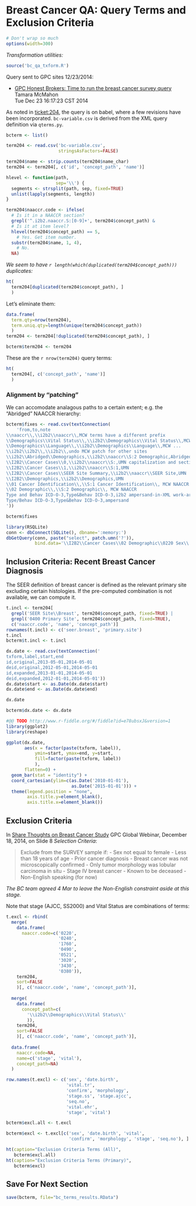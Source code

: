 Breast Cancer QA: Query Terms and Exclusion Criteria
====================================================

```r
# Don't wrap so much
options(width=300) 
```

*Transformation utilities:*

```r
source('bc_qa_txform.R')
```


Query sent to GPC sites 12/23/2014:

  - [GPC Honest Brokers: Time to run the breast cancer survey query][23dec]  
    Tamara McMahon  
    Tue Dec 23 16:17:23 CST 2014 

[23dec]: http://listserv.kumc.edu/pipermail/gpc-honest-brokers/2014-December/000002.html

As noted in [ticket:204][204], the query is on babel, where a few revisions have been incorporated. 
`bc-variable.csv` is derived from the XML query definition via `qterms.py`.

[204]: https://informatics.gpcnetwork.org/trac/Project/ticket/204



```r
bcterm <- list()

term204 <- read.csv('bc-variable.csv',
                    stringsAsFactors=FALSE)

term204$name <- strip.counts(term204$name_char)
term204 <- term204[, c('id', 'concept_path', 'name')]

hlevel <- function(path,
                   sep='\\') {
  segments <- strsplit(path, sep, fixed=TRUE)
  unlist(lapply(segments, length))
}

term204$naaccr.code <- ifelse(
  # Is it in a NAACCR section?
  grepl('^.i2b2.naaccr.S:[0-9]+', term204$concept_path) &
  # Is it at item level?
  hlevel(term204$concept_path) == 5,
    # Yes. Get item number.
  substr(term204$name, 1, 4),
    # No.
  NA)
```

*We seem to have `r length(which(duplicated(term204$concept_path)))` duplicates:*

```r
ht(
  term204[duplicated(term204$concept_path), ]
  )
```

Let's eliminate them:

```r
data.frame(
  term.qty=nrow(term204),
  term.uniq.qty=length(unique(term204$concept_path))
  )
term204 <- term204[!duplicated(term204$concept_path), ]

bcterm$term204 <- term204
```

These are the `r nrow(term204)` query terms:

```r

ht(
  term204[, c('concept_path', 'name')]
  )
```

### Alignment by "patching"


We can accomodate analagous paths to a certain extent; e.g. the "Abridged" NAACCR hierarchy:

```r
bcterm$fixes <- read.csv(textConnection(
    'from,to,note
\\naaccr\\,\\i2b2\\naaccr\\,MCW terms have a different prefix
\\Demographics\\Vital Status\\,\\i2b2\\Demographics\\Vital Status\\,MCW ...
\\Demographics\\Language\\,\\i2b2\\Demographics\\Language\\,MCW ...
\\i2b2\\i2b2\\,\\i2b2\\,undo MCW patch for other sites
\\i2b2\\Abridged\\Demographics,\\i2b2\\naaccr\\S:2 Demographic,Abridged
\\I2B2\\Cancer Cases\\0,\\i2b2\\naaccr\\S:,UMN capitalization and section markup
\\I2B2\\Cancer Cases\\1,\\i2b2\\naaccr\\S:1,UMN
\\I2B2\\Cancer Cases\\SEER Site Summary,\\i2b2\\naaccr\\SEER Site,UMN
\\I2B2\\Demographics,\\i2b2\\Demographics,UMN
\\01 Cancer Identification\\,\\S:1 Cancer Identification\\, MCW NAACCR
\\02 Demographic\\,\\S:2 Demographic\\, MCW NAACCR
Type and Behav ICD-O-3,Type&Behav ICD-O-3,i2b2 ampersand-in-XML work-arounds
Type/Behav ICD-O-3,Type&Behav ICD-O-3,ampersand
'))
```

```r
bcterm$fixes

library(RSQLite)
conn <- dbConnect(SQLite(), dbname=':memory:')
dbGetQuery(conn, paste("select", patch.umn('?')),
           bind.data='\\I2B2\\Cancer Cases\\02 Demographic\\0220 Sex\\')

```

## Inclusion Criteria: Recent Breast Cancer Diagnosis

The SEER definition of breast cancer is defined as the relevant primary site excluding
certain histologies. If the pre-computed combination is not available, we can compute it.

```r
t.incl <- term204[
  grepl('SEER Site\\Breast', term204$concept_path, fixed=TRUE) |
  grepl('0400 Primary Site', term204$concept_path, fixed=TRUE),
  c('naaccr.code', 'name', 'concept_path')]
rownames(t.incl) <- c('seer.breast', 'primary.site')
t.incl
bcterm$t.incl <- t.incl
```

```r
dx.date <- read.csv(textConnection('
txform,label,start,end
id,original,2013-05-01,2014-05-01
deid,original,2012-05-01,2014-05-01
id,expanded,2013-01-01,2014-05-01
deid,expanded,2012-01-01,2014-05-01'))
dx.date$start <- as.Date(dx.date$start)
dx.date$end <- as.Date(dx.date$end)

dx.date

bcterm$dx.date <- dx.date
```

```r
#@@ TODO http://www.r-fiddle.org/#/fiddle?id=e78ubsxJ&version=1
library(ggplot2)
library(reshape)

ggplot(dx.date,
       aes(x = factor(paste(txform, label)),
           ymin=start, ymax=end, y=start,
           fill=factor(paste(txform, label))
           ),
       flatten=0) +
  geom_bar(stat = "identity") +
  coord_cartesian(ylim=c(as.Date('2010-01-01'),
                         as.Date('2015-01-01'))) +
  theme(legend.position = "none",
        axis.title.y=element_blank(),
        axis.title.x=element_blank())
```

## Exclusion Criteria

In [Share Thoughts on Breast Cancer Study][18Dec] GPC Global Webinar, December 18, 2014, on Slide 8 *Selection Criteria*:

[18Dec]: http://listserv.kumc.edu/pipermail/gpc-all/attachments/20141215/f655d41b/attachment-0001.pptx

> Exclude from the SURVEY sample if:
>  - Sex not equal to female
>  - Less than 18 years of age
>  - Prior cancer diagnosis
>  - Breast cancer was not microscopically confirmed
>  - Only tumor morphology was lobular carcinoma in situ
>  - Stage IV breast cancer
>  - Known to be deceased
>  - Non-English speaking (for now)

*The BC team agreed 4 Mar to leave the Non-English constraint aside at this stage.*

Note that stage (AJCC, SS2000) and Vital Status are combinations of terms:

```r
t.excl <- rbind(
  merge(
    data.frame(
      naaccr.code=c('0220',
                    '0240',
                    '1760',
                    '0490',
                    '0521',
                    '3020',
                    '3430',
                    '0380')),
    term204,
    sort=FALSE
    )[, c('naaccr.code', 'name', 'concept_path')],
  
  merge(
    data.frame(
      concept_path=c(
        '\\i2b2\\Demographics\\Vital Status\\'
        )),
    term204,
    sort=FALSE
    )[, c('naaccr.code', 'name', 'concept_path')],
  
  data.frame(
    naaccr.code=NA,
    name=c('stage', 'vital'),
    concept_path=NA)
  )

row.names(t.excl) <- c('sex', 'date.birth',
                       'vital.tr',
                       'confirm', 'morphology',
                       'stage.ss', 'stage.ajcc',
                       'seq.no',
                       'vital.ehr',
                       'stage', 'vital')

bcterm$excl.all <- t.excl

bcterm$excl <- t.excl[c('sex', 'date.birth', 'vital',
                        'confirm', 'morphology', 'stage', 'seq.no'), ]
```

```r
ht(caption="Exclusion Criteria Terms (All)",
   bcterm$excl.all)
ht(caption="Exclusion Criteria Terms (Primary)",
   bcterm$excl)
```

## Save For Next Section

```r
save(bcterm, file="bc_terms_results.RData")
```
